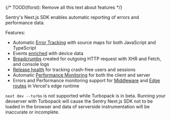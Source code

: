 {/* TOOD(lforst): Remove all this text about features */}

Sentry's Next.js SDK enables automatic reporting of errors and performance data.

Features:

- Automatic [Error Tracking](/product/issues/) with source maps for both JavaScript and TypeScript
- Events [enriched](/platforms/javascript/enriching-events/context/) with device data
- [Breadcrumbs](/platforms/javascript/enriching-events/breadcrumbs/) created for outgoing HTTP request with XHR and Fetch, and console logs
- [Release health](/product/releases/health/) for tracking crash-free users and sessions
- Automatic [Performance Monitoring](/product/performance/) for both the client and server
- Errors and Performance monitoring support for [Middleware](https://vercel.com/docs/concepts/functions/edge-middleware) and [Edge routes](https://vercel.com/docs/concepts/functions/edge-functions) in Vercel's edge runtime

<Note>

`next dev --turbo` is not supported while Turbopack is in beta. Running your devserver with Turbopack will cause the Sentry Next.js SDK not to be loaded in the browser and data of serverside instrumentation will be inaccurate or incomplete.

</Note>
